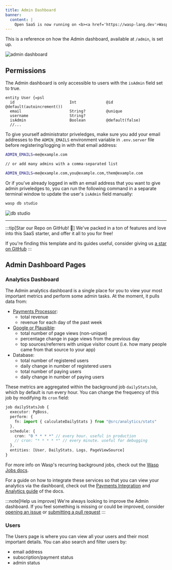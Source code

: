 ```yaml
---
title: Admin Dashboard
banner:
  content: |
    Open SaaS is now running on <b><a href='https://wasp-lang.dev'>Wasp v0.15</a></b>! <br/>⚙️<br/>If you're running an older version and would like to upgrade, please follow the <a href="https://wasp-lang.dev/docs/migration-guides/migrate-from-0-14-to-0-15">migration instructions.</a>
---
```


This is a reference on how the Admin dashboard, available at `/admin`, is set up.

<Image src={adminDashboard} alt="admin dashboard" loading="eager" />

## Permissions

The Admin dashboard is only accessible to users with the `isAdmin` field set to true.

```tsx title="main.wasp" {5}
entity User {=psl
  id                        Int             @id @default(autoincrement())
  email                     String?         @unique
  username                  String?
  isAdmin                   Boolean         @default(false)
  //...
```

To give yourself administrator priveledges, make sure you add your email addresses to the `ADMIN_EMAILS` environment variable in `.env.server` file before registering/logging in with that email address:
```sh title=".env.server"
ADMIN_EMAILS=me@example.com

// or add many admins with a comma-separated list

ADMIN_EMAILS=me@example.com,you@example.com,them@example.com
```

Or if you've already logged in with an email address that you want to give admin priveledges to, you can run the following command in a separate terminal window to update the user's `isAdmin` field manually:

```sh
wasp db studio
```

<Image src={dbStudio} alt="db studio" loading="lazy" />

---

:::tip[Star our Repo on GitHub! 🌟]
We've packed in a ton of features and love into this SaaS starter, and offer it all to you for free!

If you're finding this template and its guides useful, consider giving us [a star on GitHub](https://github.com/wasp-lang/wasp)
:::

## Admin Dashboard Pages

### Analytics Dashboard
The Admin analytics dashboard is a single place for you to view your most important metrics and perform some admin tasks. At the moment, it pulls data from:

- [Payments Processor](/guides/payments-integration/):
  - total revenue
  - revenue for each day of the past week
- [Google or Plausible](/guides/analytics/): 
  - total number of page views (non-unique)
  - percentage change in page views from the previous day
  - top sources/referrers with unique visitor count (i.e. how many people came from that source to your app)
- Database:
  - total number of registered users
  - daily change in number of registered users 
  - total number of paying users
  - daily change in number of paying users

These metrics are aggregated within the background job `dailyStatsJob`, which by default is run every hour. You can change the frequency of this job by modifying its `cron` field:

```ts title="main.wasp" {8,7}
job dailyStatsJob {
  executor: PgBoss,
  perform: {
    fn: import { calculateDailyStats } from "@src/analytics/stats"
  },
  schedule: {
    cron: "0 * * * *" // every hour. useful in production
    // cron: "* * * * *" // every minute. useful for debugging
  },
  entities: [User, DailyStats, Logs, PageViewSource]
}
```
For more info on Wasp's recurring background jobs, check out the [Wasp Jobs docs](https://wasp-lang.dev/docs/advanced/jobs).

For a guide on how to integrate these services so that you can view your analytics via the dashboard, check out the [Payments Integration](/guides/payments-integration/) and [Analytics guide](/guides/analytics/) of the docs.

:::note[Help us improve]
We're always looking to improve the Admin dashboard. If you feel something is missing or could be improved, consider [opening an issue](https://github.com/wasp-lang/open-saas/issues) or [submitting a pull request](https://github.com/wasp-lang/open-saas/pulls)
:::

### Users
The Users page is where you can view all your users and their most important details. You can also search and filter users by:
- email address
- subscription/payment status
- admin status
